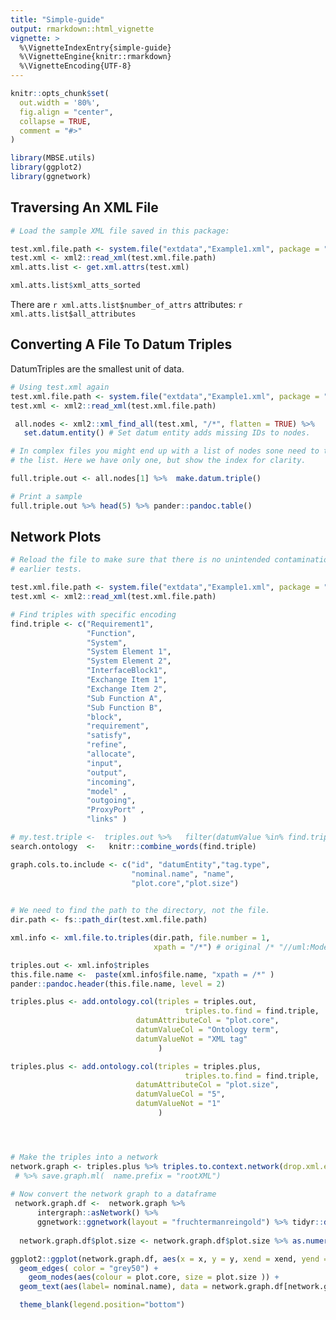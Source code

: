 ```yaml
---
title: "Simple-guide"
output: rmarkdown::html_vignette
vignette: >
  %\VignetteIndexEntry{simple-guide}
  %\VignetteEngine{knitr::rmarkdown}
  %\VignetteEncoding{UTF-8}
---
```


```r
knitr::opts_chunk$set(
  out.width = '80%',
  fig.align = "center",
  collapse = TRUE,
  comment = "#>"
)
```

```r
library(MBSE.utils)
library(ggplot2)
library(ggnetwork)
```


## Traversing An XML File

```r

# Load the sample XML file saved in this package:

test.xml.file.path <- system.file("extdata","Example1.xml", package = "MBSE.utils")
test.xml <- xml2::read_xml(test.xml.file.path)
xml.atts.list <- get.xml.attrs(test.xml)

xml.atts.list$xml_atts_sorted

```

There are `r xml.atts.list$number_of_attrs` attributes: `r xml.atts.list$all_attributes`

## Converting A File To Datum Triples

DatumTriples are the smallest unit of data.

```r
# Using test.xml again
test.xml.file.path <- system.file("extdata","Example1.xml", package = "MBSE.utils")
test.xml <- xml2::read_xml(test.xml.file.path)

 all.nodes <- xml2::xml_find_all(test.xml, "/*", flatten = TRUE) %>% 
   set.datum.entity() # Set datum entity adds missing IDs to nodes.

# In complex files you might end up with a list of nodes sone need to traverse
# the list. Here we have only one, but show the index for clarity.

full.triple.out <- all.nodes[1] %>%  make.datum.triple()

# Print a sample
full.triple.out %>% head(5) %>% pander::pandoc.table()

```

## Network Plots
```r
# Reload the file to make sure that there is no unintended contamination from
# earlier tests.

test.xml.file.path <- system.file("extdata","Example1.xml", package = "MBSE.utils")
test.xml <- xml2::read_xml(test.xml.file.path)

# Find triples with specific encoding
find.triple <- c("Requirement1",
                 "Function",
                 "System",
                 "System Element 1",
                 "System Element 2",
                 "InterfaceBlock1",
                 "Exchange Item 1",
                 "Exchange Item 2",
                 "Sub Function A",
                 "Sub Function B",
                 "block",
                 "requirement",
                 "satisfy",
                 "refine",
                 "allocate",
                 "input",
                 "output",
                 "incoming",
                 "model" ,
                 "outgoing",
                 "ProxyPort" ,
                 "links" )

# my.test.triple <-  triples.out %>%   filter(datumValue %in% find.triple)
search.ontology  <-   knitr::combine_words(find.triple)

graph.cols.to.include <- c("id", "datumEntity","tag.type", 
                           "nominal.name", "name", 
                           "plot.core","plot.size")
 
```

```r

# We need to find the path to the directory, not the file.
dir.path <- fs::path_dir(test.xml.file.path)

xml.info <- xml.file.to.triples(dir.path, file.number = 1, 
                                xpath = "/*") # original /* "//uml:Model"

triples.out <- xml.info$triples
this.file.name <-  paste(xml.info$file.name, "xpath = /*" )
pander::pandoc.header(this.file.name, level = 2)
```

```r
triples.plus <- add.ontology.col(triples = triples.out,
                                       triples.to.find = find.triple,
                            datumAttributeCol = "plot.core",
                            datumValueCol = "Ontology term",
                            datumValueNot = "XML tag"
                                 )

triples.plus <- add.ontology.col(triples = triples.plus,
                                       triples.to.find = find.triple,
                            datumAttributeCol = "plot.size",
                            datumValueCol = "5",
                            datumValueNot = "1"
                                 )




# Make the triples into a network
network.graph <- triples.plus %>% triples.to.context.network(drop.xml.edges = TRUE, cols.to.include = graph.cols.to.include) 
 # %>% save.graph.ml(  name.prefix = "rootXML")
  
# Now convert the network graph to a dataframe
 network.graph.df <-  network.graph %>%
      intergraph::asNetwork() %>% 
      ggnetwork::ggnetwork(layout = "fruchtermanreingold") %>% tidyr::drop_na()
 
  network.graph.df$plot.size <- network.graph.df$plot.size %>% as.numeric()

ggplot2::ggplot(network.graph.df, aes(x = x, y = y, xend = xend, yend = yend)) +
  geom_edges( color = "grey50") +
    geom_nodes(aes(colour = plot.core, size = plot.size )) +
  geom_text(aes(label= nominal.name), data = network.graph.df[network.graph.df$plot.core %in% "Ontology term", ]) +

  theme_blank(legend.position="bottom")



```



